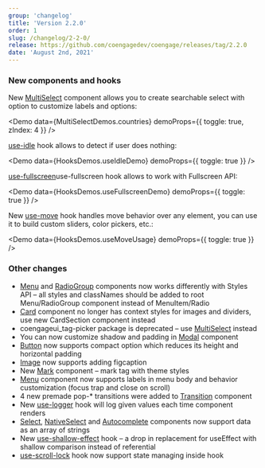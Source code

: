 ```yaml
---
group: 'changelog'
title: 'Version 2.2.0'
order: 1
slug: /changelog/2-2-0/
release: https://github.com/coengagedev/coengage/releases/tag/2.2.0
date: 'August 2nd, 2021'
---
```



### New components and hooks

New [MultiSelect](/core/multi-select/) component allows you to create searchable select
with option to customize labels and options:

<Demo data={MultiSelectDemos.countries} demoProps={{ toggle: true, zIndex: 4 }} />

[use-idle](/hooks/use-idle/) hook allows to detect if user does nothing:

<Demo data={HooksDemos.useIdleDemo} demoProps={{ toggle: true }} />

[use-fullscreen](/hooks/use-fullscreen/)use-fullscreen hook allows to work with Fullscreen API:

<Demo data={HooksDemos.useFullscreenDemo} demoProps={{ toggle: true }} />

New [use-move](/hooks/use-move) hook handles move behavior over any element,
you can use it to build custom sliders, color pickers, etc.:

<Demo data={HooksDemos.useMoveUsage} demoProps={{ toggle: true }} />

### Other changes

- [Menu](/core/menu/) and [RadioGroup](/core/radio-group/) components now works differently with Styles API – all styles and classNames should be
  added to root Menu/RadioGroup component instead of MenuItem/Radio
- [Card](/core/card/) component no longer has context styles for images and
  dividers, use new CardSection component instead
- coengageui_tag-picker package is deprecated – use [MultiSelect](/core/multi-select/) instead
- You can now customize shadow and padding in [Modal](/core/modal/) component
- [Button](/core/button/) now supports compact option which reduces its height
  and horizontal padding
- [Image](/core/image/) now supports adding figcaption
- New [Mark](/core/mark/) component – mark tag with theme styles
- [Menu](/core/menu/) component now supports labels in menu body and behavior
  customization (focus trap and close on scroll)
- 4 new premade pop-\* transitions were added to [Transition](/core/transition/) component
- New [use-logger](/hooks/use-logger/) hook will log given values each time component renders
- [Select](/core/select/), [NativeSelect](/core/native-select/) and [Autocomplete](/core/autocomplete/) components now support data as an array of strings
- New [use-shallow-effect](/hooks/use-shallow-effect/) hook – a drop in replacement for useEffect with shallow comparison instead of referential
- [use-scroll-lock](/hooks/use-scroll-lock/) hook now support state managing
  inside hook
